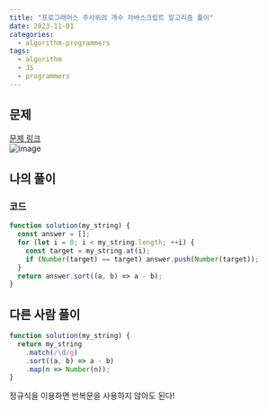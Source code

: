 ```yaml
---
title: "프로그래머스 주사위의 개수 자바스크립트 알고리즘 풀이"
date: 2023-11-01
categories:
  - algorithm-programmers
tags:
  - algorithm
  - JS
  - programmers
---
```


## 문제

[문제 링크](https://school.programmers.co.kr/learn/courses/30/lessons/120850)  
![image](https://github.com/makepin2r/TIL/assets/39889583/ac18552a-87f6-4387-bb88-176dcda73fba)

## 나의 풀이

### 코드

```javascript
function solution(my_string) {
  const answer = [];
  for (let i = 0; i < my_string.length; ++i) {
    const target = my_string.at(i);
    if (Number(target) == target) answer.push(Number(target));
  }
  return answer.sort((a, b) => a - b);
}
```

## 다른 사람 풀이

```javascript
function solution(my_string) {
  return my_string
    .match(/\d/g)
    .sort((a, b) => a - b)
    .map(n => Number(n));
}
```

정규식을 이용하면 반복문을 사용하지 않아도 된다!
